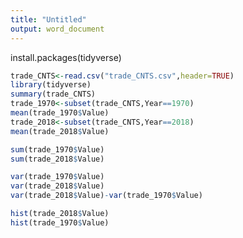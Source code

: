 ```yaml
---
title: "Untitled"
output: word_document
---
```

install.packages(tidyverse)
```r
trade_CNTS<-read.csv("trade_CNTS.csv",header=TRUE)
library(tidyverse)
summary(trade_CNTS)
trade_1970<-subset(trade_CNTS,Year==1970)
mean(trade_1970$Value)
trade_2018<-subset(trade_CNTS,Year==2018)
mean(trade_2018$Value)
```


```r
sum(trade_1970$Value)
sum(trade_2018$Value)
```


```r
var(trade_1970$Value)
var(trade_2018$Value)
var(trade_2018$Value)-var(trade_1970$Value)
```
```r
hist(trade_2018$Value)
hist(trade_1970$Value)
```


